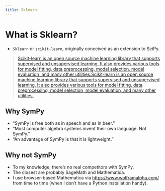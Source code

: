 ```yaml
---
title: Sklearn 
---
```


# What is Sklearn?

- `Sklearn` or `scikit-learn`, originally conceived as an extension to SciPy.

> [Scikit-learn is an open source machine learning library that supports supervised and unsupervised learning. It also provides various tools for model fitting, data preprocessing, model selection, model evaluation, and many other utilities.Scikit-learn is an open source machine learning library that supports supervised and unsupervised learning. It also provides various tools for model fitting, data preprocessing, model selection, model evaluation, and many other utilities.](https://scikit-learn.org/stable/getting_started.html)

## Why SymPy 

* "SymPy is free both as in speech and as in beer."
* "Most computer algebra systems invent their own language. Not SymPy."
* "An advantage of SymPy is that it is lightweight."

## Why not SymPy

- To my knowledge, there's no real competitors with SymPy.
- The closest are probably SageMath and Mathematica.
- I use browser-based Mathematica via [https://www.wolframalpha.com/](https://www.wolframalpha.com/) from time to time (when I don't have a Python installation handy).


